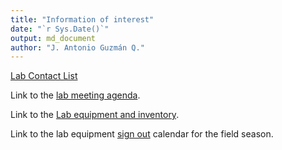 ```yaml
---
title: "Information of interest"
date: "`r Sys.Date()`"
output: md_document
author: "J. Antonio Guzmán Q."
---
```


[Lab Contact List](https://docs.google.com/spreadsheets/d/18uhJ4StLbze7_2L8lfKAlfx9tsk5-j61s1ZeDZeaJF8/edit?usp=sharing)  

Link to the [lab meeting agenda](https://docs.google.com/spreadsheets/d/1WuqFlCpN2IROdJILOClJfxq4bRdT6joItHC74YO3Ljc/edit?usp=sharing).  

Link to the [Lab equipment and inventory](https://drive.google.com/drive/folders/1uR6WmAtFdABHXeOOWOhU-PJ_3o2F6Oav?usp=sharing).   

Link to the lab equipment [sign out](https://calendar.google.com/calendar/u/0?cid=dW1uLmVkdV9jZWczcms2cmNjN3FzY3FqZDg3ZDk5cDVjMEBncm91cC5jYWxlbmRhci5nb29nbGUuY29t) calendar for the field season.  

